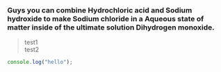 ### Guys you can combine Hydrochloric acid and Sodium hydroxide to make Sodium chloride in a Aqueous state of matter inside of the ultimate solution Dihydrogen monoxide.

> test1  
> test2

```javascript
console.log("hello");
```

